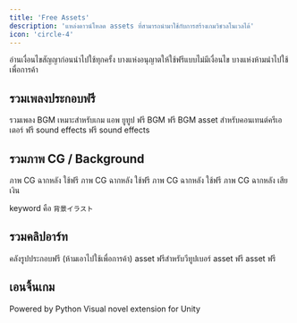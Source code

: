 ```yaml
---
title: 'Free Assets'
description: 'แหล่งดาวน์โหลด assets ที่สามารถนำมาใช้กับการสร้างเกมวิชวลโนเวลได้'
icon: 'circle-4'
---
```


<Tip>อ่านเงื่อนไขสัญญาก่อนนำไปใช้ทุกครั้ง บางแห่งอนุญาตให้ใช้ฟรีแบบไม่มีเงื่อนไข บางแห่งห้ามนำไปใช้เพื่อการค้า</Tip>

## รวมเพลงประกอบฟรี

<CardGroup cols={3}>
  <Card title="Pocket Sound" href="https://pocket-se.info">
    รวมเพลง BGM เหมาะสำหรับเกม แอพ ยูทูป
  </Card>
  <Card title="Musmus" href="https://musmus.main.jp">
    ฟรี BGM
  </Card>
  <Card title="Noiseless World" href="https://noiselessworld.net">
    ฟรี BGM
  </Card>
  <Card title="ニコニ・コモンズ" href="https://commons.nicovideo.jp">
    asset สำหรับคอนเทนต์ครีเอเตอร์ 
  </Card>
  <Card title="効果音ラボ" href="https://soundeffect-lab.info">
    ฟรี sound effects
  </Card>
  <Card title="On-Jin ～音人～" href="https://on-jin.com">
    ฟรี sound effects
  </Card>
</CardGroup>

## รวมภาพ CG / Background

<CardGroup cols={3}>
  <Card title="KNT Graphics" href="http://kntgraphics.web.fc2.com">
    ภาพ CG ฉากหลัง ใช้ฟรี
  </Card>
  <Card title="みんちり" href="https://min-chi.material.jp">
    ภาพ CG ฉากหลัง ใช้ฟรี
  </Card>
  <Card title="AIPICT" href="https://aipict.com">
    ภาพ CG ฉากหลัง ใช้ฟรี
  </Card>
  <Card title="背景専門店みにくる" href="https://www.dlsite.com/maniax/fsr/=/title_id/SRI0000011389/order/title_d/from/work.titles">
    ภาพ CG ฉากหลัง เสียเงิน
  </Card>
</CardGroup>

keyword คือ `背景イラスト`

## รวมคลิปอาร์ท

<CardGroup cols={3}>
  <Card title="いらすとや" href="https://www.irasutoya.com">
    คลังรูปประกอบฟรี (ห้ามเอาไปใช้เพื่อการค้า)
  </Card>
  <Card title="AOmaterial" href="https://aomaterial.com">
    asset ฟรีสำหรับวีทูปเบอร์
  </Card>
  <Card title="OKUMONO" href="https://sozaino.site">
    asset ฟรี
  </Card>
  <Card title="素材Good" href="https://sozai-good.com">
    asset ฟรี
  </Card>
  
</CardGroup>

## เอนจิ้นเกม

<CardGroup cols={3}>
  <Card title="Ren'Py" href="https://www.renpy.org">
    Powered by Python
  </Card>
  <Card title="Naninovel" href="https://naninovel.com">
    Visual novel extension for Unity
  </Card>
</CardGroup>